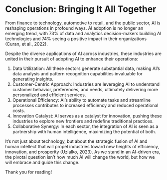 # Conclusion: Bringing It All Together

From finance to technology, automotive to retail, and the public sector, AI is reshaping operations in profound ways. AI adoption is no longer an emerging trend, with 73% of data and analytics decision-makers building AI technologies and 74% seeing a positive impact in their organizations (Curan, et al., 2022).

Despite the diverse applications of AI across industries, these industries are united in their pursuit of adopting AI to enhance their operations:

1. Data Utilization: All these sectors generate substantial data, making AI's data analysis and pattern recognition capabilities invaluable for generating insights.
2. Customer-Centric Approach: Industries are leveraging AI to understand customer behavior, preferences, and needs, ultimately delivering more personalized and efficient services.
3. Operational Efficiency: AI's ability to automate tasks and streamline processes contributes to increased efficiency and reduced operational costs.
4. Innovation Catalyst: AI serves as a catalyst for innovation, pushing these industries to explore new frontiers and redefine traditional practices.
5. Collaborative Synergy: In each sector, the integration of AI is seen as a partnership with human intelligence, maximizing the potential of both.

It's not just about technology, but about the strategic fusion of AI and human intellect that will propel industries toward new heights of efficiency, innovation, and prosperity (Uzialko, 2023). As we stand in an AI-driven era, the pivotal question isn't how much AI will change the world, but how we will embrace and guide this change.

Thank you for reading!